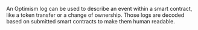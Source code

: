 An Optimism log can be used to describe an event within a smart contract, like a token transfer or a change of ownership. Those logs are decoded based on submitted smart contracts to make them human readable.